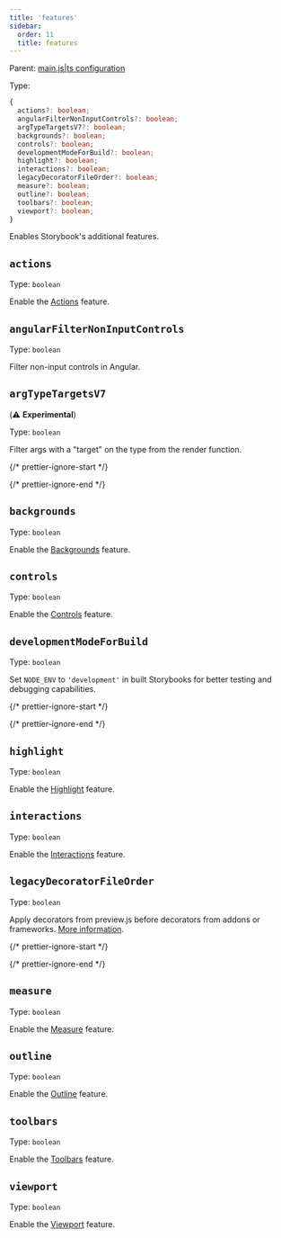 ```yaml
---
title: 'features'
sidebar:
  order: 11
  title: features
---
```


Parent: [main.js|ts configuration](./main-config.mdx)

Type:

```ts
{
  actions?: boolean;
  angularFilterNonInputControls?: boolean;
  argTypeTargetsV7?: boolean;
  backgrounds?: boolean;
  controls?: boolean;
  developmentModeForBuild?: boolean;
  highlight?: boolean;
  interactions?: boolean;
  legacyDecoratorFileOrder?: boolean;
  measure?: boolean;
  outline?: boolean;
  toolbars?: boolean;
  viewport?: boolean;
}
```

Enables Storybook's additional features.

## `actions`

Type: `boolean`

Enable the [Actions](../../essentials/actions.mdx) feature.

## `angularFilterNonInputControls`

Type: `boolean`

Filter non-input controls in Angular.

## `argTypeTargetsV7`

(⚠️ **Experimental**)

Type: `boolean`

Filter args with a "target" on the type from the render function.

{/* prettier-ignore-start */}

<CodeSnippets path="main-config-features-arg-type-targets-v7.md" />

{/* prettier-ignore-end */}

## `backgrounds`

Type: `boolean`

Enable the [Backgrounds](../../essentials/backgrounds.mdx) feature.

## `controls`

Type: `boolean`

Enable the [Controls](../../essentials/controls.mdx) feature.

## `developmentModeForBuild`

Type: `boolean`

Set `NODE_ENV` to `'development'` in built Storybooks for better testing and debugging capabilities.

{/* prettier-ignore-start */}

<CodeSnippets path="main-config-features-development-mode-for-build.md" />

{/* prettier-ignore-end */}

## `highlight`

Type: `boolean`

Enable the [Highlight](../../essentials/highlight.mdx) feature.

## `interactions`

Type: `boolean`

Enable the [Interactions](../../essentials/interactions.mdx) feature.

## `legacyDecoratorFileOrder`

Type: `boolean`

Apply decorators from preview.js before decorators from addons or frameworks. [More information](https://github.com/storybookjs/storybook/blob/next/MIGRATION.md#changed-decorator-order-between-previewjs-and-addonsframeworks).

{/* prettier-ignore-start */}

<CodeSnippets path="main-config-features-legacy-decorator-file-order.md" />

{/* prettier-ignore-end */}

## `measure`

Type: `boolean`

Enable the [Measure](../../essentials/measure-and-outline.mdx#measure) feature.

## `outline`

Type: `boolean`

Enable the [Outline](../../essentials/measure-and-outline.mdx#outline) feature.

## `toolbars`

Type: `boolean`

Enable the [Toolbars](../../essentials/toolbars.mdx) feature.

## `viewport`

Type: `boolean`

Enable the [Viewport](../../essentials/viewport.mdx) feature.
